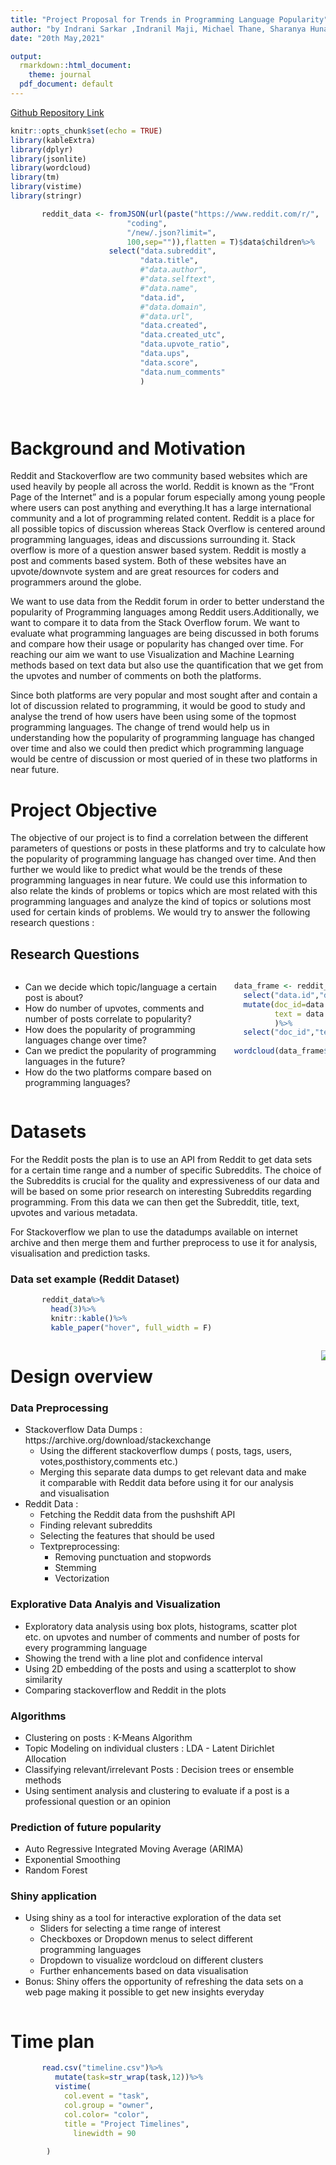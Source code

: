 ```yaml
---
title: "Project Proposal for Trends in Programming Language Popularity"
author: "by Indrani Sarkar ,Indranil Maji, Michael Thane, Sharanya Hunasamaranahalli Thotadarya"
date: "20th May,2021"

output:
  rmarkdown::html_document:
    theme: journal
  pdf_document: default
---
```

[Github Repository Link](https://github.com/mthane/Rscraping)

```r
knitr::opts_chunk$set(echo = TRUE)
library(kableExtra)
library(dplyr)
library(jsonlite)
library(wordcloud) 
library(tm)
library(vistime)
library(stringr)
```

```r

       reddit_data <- fromJSON(url(paste("https://www.reddit.com/r/",
                          "coding",
                          "/new/.json?limit=",
                          100,sep="")),flatten = T)$data$children%>%
                      select("data.subreddit",
                             "data.title",
                             #"data.author",
                             #"data.selftext",
                             #"data.name",
                             "data.id",
                             #"data.domain",
                             #"data.url",
                             "data.created",
                             "data.created_utc",
                             "data.upvote_ratio",
                             "data.ups",
                             "data.score",
                             "data.num_comments"
                             )


      
```




# Background and Motivation


Reddit and Stackoverflow are two community based websites which are used heavily by people all across the world. Reddit is known as the “Front Page of the Internet” and is a popular forum especially among young people where users can post anything and everything.It has a large international community and a lot of programming related content. Reddit is a place for all possible topics of discussion whereas Stack Overflow is centered around programming languages, ideas and discussions surrounding it. Stack overflow is more of a question answer based system. Reddit is mostly a post and comments based system. Both of these websites have an upvote/downvote system and are great resources for coders and programmers around the globe. 

We want to use data from the Reddit forum in order to better understand the popularity of Programming languages among Reddit users.Additionally, we want to compare it to data from the Stack Overflow forum. We want to evaluate what programming languages are being discussed in both forums and compare how their usage or popularity has changed over time. For reaching our aim we want to use Visualization and Machine Learning methods based on text data but also use the quantification that we get from the upvotes and number of comments on both the platforms.

Since both platforms are very popular and most sought after and contain a lot of discussion related to programming, it would be good to study and analyse the trend of how users have been using some of the topmost programming languages. The change of trend would help us in understanding  how the popularity of programming language has changed over time and also we could then predict which programming language would be centre of discussion or most queried of in these two platforms in near future. 


# Project Objective 
The objective of our project is to find a correlation between the different parameters of  questions or posts in these platforms and try to calculate how the popularity of programming language has changed over time. And then further we would like to predict what would be the trends of these programming languages in near future. We could use this information to also relate the kinds of problems or topics which are most related with this programming languages and analyze the kind of topics or solutions most used for certain kinds of problems. We would try to answer the following research questions :


## Research Questions

::: columns

:::: column

- Can we decide which topic/language a certain post is about?
- How do number of upvotes, comments and number of posts correlate to popularity?
- How does the popularity of programming languages change over time?
- Can we predict the popularity of programming languages in the future?
- How do the two platforms compare based on programming languages?

::::

:::: column
```r
data_frame <- reddit_data %>% 
  select("data.id","data.title")%>%
  mutate(doc_id=data.id,
         text = data.title
         )%>%
  select("doc_id","text")
  
wordcloud(data_frame$text)
      
```
::::

:::


# Datasets

For the Reddit posts the plan is to use an API from Reddit to get data sets for a certain time range and a number of specific Subreddits. The choice of the Subreddits is crucial for the quality and expressiveness of our data and will be based on some prior research on interesting Subreddits regarding programming. From this data we can then get the Subreddit, title, text, upvotes and various metadata.

For Stackoverflow we plan to use the datadumps available on internet archive and then merge them and further preprocess to use it for analysis, visualisation and prediction tasks.

### Data set example (Reddit Dataset)

```r


       reddit_data%>%
         head(3)%>%
         knitr::kable()%>%
         kable_paper("hover", full_width = F)
```
::: columns

:::: column
# Design overview
### Data Preprocessing
- Stackoverflow Data Dumps : 
  https://archive.org/download/stackexchange
  - Using the different stackoverflow dumps  ( posts, tags, users,         votes,posthistory,comments etc.)
  - Merging this separate data dumps to get relevant data and make it      comparable with Reddit data before using it for our analysis and       visualisation
- Reddit Data :
  - Fetching the Reddit data from the pushshift API 
  - Finding relevant subreddits
  - Selecting the features that should be used 
  - Textpreprocessing:
    - Removing punctuation and stopwords
    - Stemming
    - Vectorization


### Explorative Data Analyis and Visualization
- Exploratory data analysis using box plots, histograms, scatter plot etc. on upvotes and number of comments and number of posts for every programming language
- Showing the trend with a line plot and confidence interval
- Using 2D embedding of the posts and using a scatterplot to show similarity 
- Comparing stackoverflow and Reddit in the plots

### Algorithms
- Clustering on posts : K-Means Algorithm
- Topic Modeling on individual clusters : LDA - Latent Dirichlet Allocation
- Classifying relevant/irrelevant Posts : Decision trees or ensemble methods
- Using sentiment analysis and clustering to evaluate if a post is a professional question or an opinion

### Prediction of future popularity
- Auto Regressive Integrated Moving Average (ARIMA)
- Exponential Smoothing
- Random Forest



### Shiny application
- Using shiny as a tool for interactive exploration of the data set
  - Sliders for selecting a time range of interest
  - Checkboxes or Dropdown menus to select different programming languages
  - Dropdown to visualize wordcloud on different clusters
  - Further enhancements based on data visualisation
- Bonus: Shiny offers the opportunity of refreshing the data sets on a web page making it possible to get new insights everyday

::::

:::: column

![](diagram.png)

::::

:::
# Time plan

```r

       read.csv("timeline.csv")%>%
          mutate(task=str_wrap(task,12))%>%
          vistime(
            col.event = "task",  
            col.group = "owner", 
            col.color= "color",
            title = "Project Timelines",
              linewidth = 90
            
        )
```

